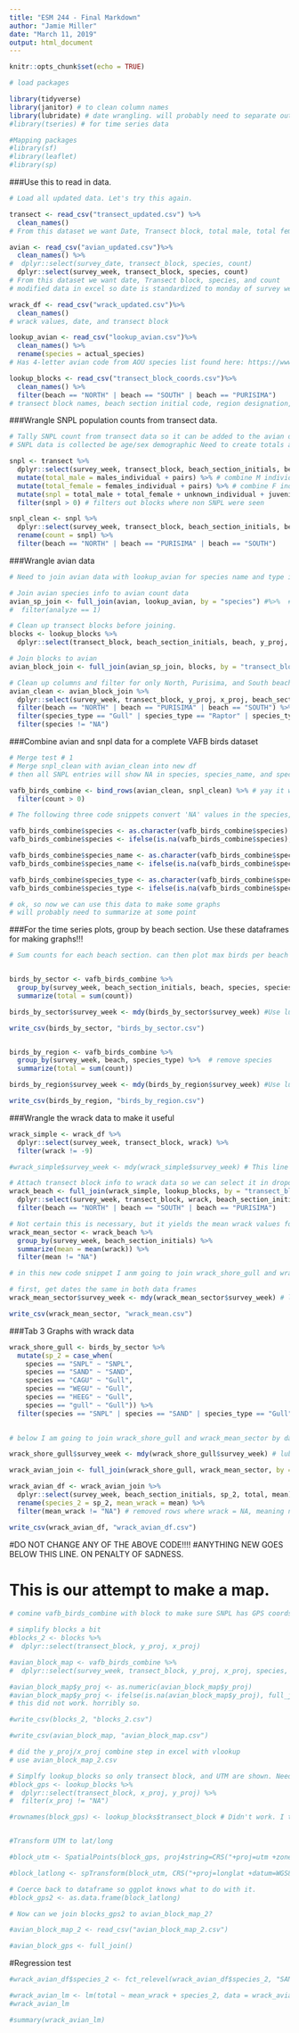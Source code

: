 ```yaml
---
title: "ESM 244 - Final Markdown"
author: "Jamie Miller"
date: "March 11, 2019"
output: html_document
---
```


```r
knitr::opts_chunk$set(echo = TRUE)
```

```r
# load packages

library(tidyverse)
library(janitor) # to clean column names
library(lubridate) # date wrangling. will probably need to separate out counts by month or weeknumber to make visualization easier/nicer. converts dates to dates rather than numerical sequences.
#library(tseries) # for time series data

#Mapping packages
#library(sf)
#library(leaflet)
#library(sp)

```

###Use this to read in data.
```r
# Load all updated data. Let's try this again.

transect <- read_csv("transect_updated.csv") %>% 
  clean_names()
# From this dataset we want Date, Transect block, total male, total female, unknown, and juvs. I added a totals column in excel to double check numbers. Associated math is in next code chunk.

avian <- read_csv("avian_updated.csv")%>% 
  clean_names() %>% 
#  dplyr::select(survey_date, transect_block, species, count)
  dplyr::select(survey_week, transect_block, species, count)
# From this dataset we want date, Transect block, species, and count
# modified data in excel so date is standardized to monday of survey week. this will separate out surveys that span 2 days.

wrack_df <- read_csv("wrack_updated.csv")%>% 
  clean_names()
# wrack values, date, and transect block

lookup_avian <- read_csv("lookup_avian.csv")%>% 
  clean_names() %>% 
  rename(species = actual_species) 
# Has 4-letter avian code from AOU species list found here: https://www.pwrc.usgs.gov/bbl/manual/speclist.cfm or species_list.pdf in repo

lookup_blocks <- read_csv("transect_block_coords.csv")%>% 
  clean_names() %>% 
  filter(beach == "NORTH" | beach == "SOUTH" | beach == "PURISIMA")
# transect block names, beach section initial code, region designation, and gps coords

```

###Wrangle SNPL population counts from transect data.
```r
# Tally SNPL count from transect data so it can be added to the avian data
# SNPL data is collected be age/sex demographic Need to create totals and filter out all transect blocks that do not have any plovers in them.

snpl <- transect %>%
  dplyr::select(survey_week, transect_block, beach_section_initials, beach, males_individual, females_individual, unknown_individual, pairs, juvenile, total) %>% 
  mutate(total_male = males_individual + pairs) %>% # combine M individ. w/ pairs to get total number of males
  mutate(total_female = females_individual + pairs) %>% # combine F individ. w/ pairs to get total number of females
  mutate(snpl = total_male + total_female + unknown_individual + juvenile) %>% # this should match column 'total'. Looks like it does
  filter(snpl > 0) # filters out blocks where non SNPL were seen

snpl_clean <- snpl %>%
  dplyr::select(survey_week, transect_block, beach_section_initials, beach, snpl) %>% 
  rename(count = snpl) %>% 
  filter(beach == "NORTH" | beach == "PURISIMA" | beach == "SOUTH") 

```

###Wrangle avian data
```r
# Need to join avian data with lookup_avian for species name and type info, and lookup_blocks for beach section.

# Join avian species info to avian count data
avian_sp_join <- full_join(avian, lookup_avian, by = "species") #%>%  # yes, this worked.
#  filter(analyze == 1)

# Clean up transect blocks before joining. 
blocks <- lookup_blocks %>% 
  dplyr::select(transect_block, beach_section_initials, beach, y_proj, x_proj)

# Join blocks to avian
avian_block_join <- full_join(avian_sp_join, blocks, by = "transect_block")

# Clean up columns and filter for only North, Purisima, and South beaches 
avian_clean <- avian_block_join %>% 
  dplyr::select(survey_week, transect_block, y_proj, x_proj, beach_section_initials, beach, species, species_name, species_type, count) %>% 
  filter(beach == "NORTH" | beach == "PURISIMA" | beach == "SOUTH") %>% 
  filter(species_type == "Gull" | species_type == "Raptor" | species_type == "Shorebird" | species_type == "Tern") %>% # filtered a subset of birds to analyze%>% 
  filter(species != "NA")

```

###Combine avian and snpl data for a complete VAFB birds dataset
```r
# Merge test # 1
# Merge snpl_clean with avian_clean into new df
# then all SNPL entries will show NA in species, species_name, and species_type

vafb_birds_combine <- bind_rows(avian_clean, snpl_clean) %>% # yay it worked!
  filter(count > 0) 

# The following three code snippets convert 'NA' values in the species, species_name, and species_type columns to 'SNPL', 'Snowy Plover', and 'Shorebird', repectively. Each column needed to be a character for it to work, according to Google.

vafb_birds_combine$species <- as.character(vafb_birds_combine$species)
vafb_birds_combine$species <- ifelse(is.na(vafb_birds_combine$species),'SNPL',vafb_birds_combine$species)

vafb_birds_combine$species_name <- as.character(vafb_birds_combine$species_name)
vafb_birds_combine$species_name <- ifelse(is.na(vafb_birds_combine$species_name),'Snowy Plover',vafb_birds_combine$species_name)

vafb_birds_combine$species_type <- as.character(vafb_birds_combine$species_type)
vafb_birds_combine$species_type <- ifelse(is.na(vafb_birds_combine$species_type),'Shorebird',vafb_birds_combine$species_type)

# ok, so now we can use this data to make some graphs
# will probably need to summarize at some point

```

###For the time series plots, group by beach section. Use these dataframes for making graphs!!!
```r
# Sum counts for each beach section. can then plot max birds per beach section over time. Keep transect block separations for map.


birds_by_sector <- vafb_birds_combine %>% 
  group_by(survey_week, beach_section_initials, beach, species, species_type) %>% 
  summarize(total = sum(count))

birds_by_sector$survey_week <- mdy(birds_by_sector$survey_week) #Use lubridate() functions to convert to times/dates

write_csv(birds_by_sector, "birds_by_sector.csv")


birds_by_region <- vafb_birds_combine %>% 
  group_by(survey_week, beach, species_type) %>%  # remove species
  summarize(total = sum(count))

birds_by_region$survey_week <- mdy(birds_by_region$survey_week) #Use lubridate() functions to convert to times/dates

write_csv(birds_by_region, "birds_by_region.csv")

```

###Wrangle the wrack data to make it useful
```r
wrack_simple <- wrack_df %>% 
  dplyr::select(survey_week, transect_block, wrack) %>%
  filter(wrack != -9) 

#wrack_simple$survey_week <- mdy(wrack_simple$survey_week) # This line of code just messes things up.

# Attach transect block info to wrack data so we can select it in dropdowns
wrack_beach <- full_join(wrack_simple, lookup_blocks, by = "transect_block") %>% 
  dplyr::select(survey_week, transect_block, wrack, beach_section_initials, beach) %>% 
  filter(beach == "NORTH" | beach == "SOUTH" | beach == "PURISIMA")

# Not certain this is necessary, but it yields the mean wrack values for each beach sector per survey day
wrack_mean_sector <- wrack_beach %>% 
  group_by(survey_week, beach_section_initials) %>% 
  summarize(mean = mean(wrack)) %>% 
  filter(mean != "NA")

# in this new code snippet I anm going to join wrack_shore_gull and wrack_mean_sector by date and beach_section_initials.

# first, get dates the same in both data frames
wrack_mean_sector$survey_week <- mdy(wrack_mean_sector$survey_week) # lubridate for wrack

write_csv(wrack_mean_sector, "wrack_mean.csv")

```

###Tab 3 Graphs with wrack data
```r

wrack_shore_gull <- birds_by_sector %>% 
  mutate(sp_2 = case_when(
    species == "SNPL" ~ "SNPL",
    species == "SAND" ~ "SAND",
    species == "CAGU" ~ "Gull",
    species == "WEGU" ~ "Gull",
    species == "HEEG" ~ "Gull",
    species == "gull" ~ "Gull")) %>%
  filter(species == "SNPL" | species == "SAND" | species_type == "Gull")
  

# below I am going to join wrack_shore_gull and wrack_mean_sector by date and beach_section_initials.

wrack_shore_gull$survey_week <- mdy(wrack_shore_gull$survey_week) # lubridate for wrack_shore_gull so it can be combined with wrack_mean_sector

wrack_avian_join <- full_join(wrack_shore_gull, wrack_mean_sector, by = c("survey_week", "beach_section_initials")) 

wrack_avian_df <- wrack_avian_join %>% 
  dplyr::select(survey_week, beach_section_initials, sp_2, total, mean) %>% 
  rename(species_2 = sp_2, mean_wrack = mean) %>% 
  filter(mean_wrack != "NA") # removed rows where wrack = NA, meaning no wrack data were collected

write_csv(wrack_avian_df, "wrack_avian_df.csv") 

```

#DO NOT CHANGE ANY OF THE ABOVE CODE!!!!
#ANYTHING NEW GOES BELOW THIS LINE. ON PENALTY OF SADNESS.

# This is our attempt to make a map.
```r
# comine vafb_birds_combine with block to make sure SNPL has GPS coords without messing up our original dataframe.

# simplify blocks a bit
#blocks_2 <- blocks %>% 
#  dplyr::select(transect_block, y_proj, x_proj)

#avian_block_map <- vafb_birds_combine %>% 
#  dplyr::select(survey_week, transect_block, y_proj, x_proj, species, count)

#avian_block_map$y_proj <- as.numeric(avian_block_map$y_proj)
#avian_block_map$y_proj <- ifelse(is.na(avian_block_map$y_proj), full_join(avian_block_map, blocks_2, by = "transect_block"), avian_block_map$y_proj)
# this did not work. horribly so.

#write_csv(blocks_2, "blocks_2.csv")

#write_csv(avian_block_map, "avian_block_map.csv")

# did the y_proj/x_proj combine step in excel with vlookup 
# use avian_block_map_2.csv

```

```r

# Simplfy lookup_blocks so only transect block, and UTM are shown. Need to convert UTM to lat/long
#block_gps <- lookup_blocks %>% 
#  dplyr::select(transect_block, x_proj, y_proj) %>% 
#  filter(x_proj != "NA")

#rownames(block_gps) <- lookup_blocks$transect_block # Didn't work. I think that's ok.


#Transform UTM to lat/long

#block_utm <- SpatialPoints(block_gps, proj4string=CRS("+proj=utm +zone=10S +datum=WGS84"))

#block_latlong <- spTransform(block_utm, CRS("+proj=longlat +datum=WGS84"))

# Coerce back to dataframe so ggplot knows what to do with it.
#block_gps2 <- as.data.frame(block_latlong) 


```

```r
# Now can we join blocks_gps2 to avian_block_map_2?

#avian_block_map_2 <- read_csv("avian_block_map_2.csv")

#avian_block_gps <- full_join()


```

#Regression test
```r

#wrack_avian_df$species_2 <- fct_relevel(wrack_avian_df$species_2, "SAND")

#wrack_avian_lm <- lm(total ~ mean_wrack + species_2, data = wrack_avian_df)
#wrack_avian_lm

#summary(wrack_avian_lm)

```


